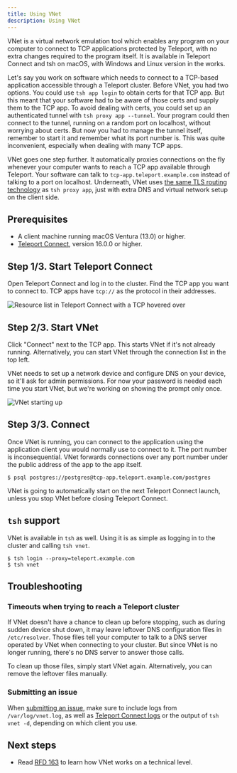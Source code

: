 ```yaml
---
title: Using VNet
description: Using VNet
---
```


VNet is a virtual network emulation tool which enables any program on your computer to connect to
TCP applications protected by Teleport, with no extra changes required to the program itself. It is
available in Teleport Connect and tsh on macOS, with Windows and Linux version in the works.

Let's say you work on software which needs to connect to a TCP-based application accessible
through a Teleport cluster. Before VNet, you had two options. You could use `tsh app login` to
obtain certs for that TCP app. But this meant that your software had to be aware of those certs and
supply them to the TCP app. To avoid dealing with certs, you could set up an authenticated tunnel
with `tsh proxy app --tunnel`. Your program could then connect to the tunnel, running on a random
port on localhost, without worrying about certs. But now you had to manage the tunnel itself,
remember to start it and remember what its port number is. This was quite inconvenient, especially
when dealing with many TCP apps.

VNet goes one step further. It automatically proxies connections on the fly whenever your
computer wants to reach a TCP app available through Teleport. Your software can talk to
`tcp-app.teleport.example.com` instead of talking to a port on localhost. Underneath, VNet uses [the
same TLS routing technology](../architecture/tls-routing.mdx) as `tsh proxy app`, just with extra
DNS and virtual network setup on the client side.

## Prerequisites

- A client machine running macOS Ventura (13.0) or higher.
- [Teleport Connect](teleport-connect.mdx), version 16.0.0 or higher.

## Step 1/3. Start Teleport Connect

Open Teleport Connect and log in to the cluster. Find the TCP app you want to connect to. TCP apps
have `tcp://` as the protocol in their addresses.

![Resource list in Teleport Connect with a TCP hovered over](../../img/use-teleport/vnet-resources-list@2x.png)

## Step 2/3. Start VNet

Click "Connect" next to the TCP app. This starts VNet if it's not already running. Alternatively,
you can start VNet through the connection list in the top left.

VNet needs to set up a network device and configure DNS on your device, so it'll ask for admin
permissions. For now your password is needed each time you start VNet, but we're working on showing
the prompt only once.

![VNet starting up](../../img/use-teleport/vnet-starting@2x.png)

## Step 3/3. Connect

Once VNet is running, you can connect to the application using the application client you would
normally use to connect to it. The port number is inconsequential. VNet forwards connections over
any port number under the public address of the app to the app itself.

```code
$ psql postgres://postgres@tcp-app.teleport.example.com/postgres
```

VNet is going to automatically start on the next Teleport Connect launch, unless you stop VNet
before closing Teleport Connect.

## `tsh` support

VNet is available in `tsh` as well. Using it is as simple as logging in to the cluster and
calling `tsh vnet`.

```code
$ tsh login --proxy=teleport.example.com
$ tsh vnet
```

## Troubleshooting

### Timeouts when trying to reach a Teleport cluster

If VNet doesn't have a chance to clean up before stopping, such as during sudden device shut down,
it may leave leftover DNS configuration files in `/etc/resolver`. Those files tell your computer to
talk to a DNS server operated by VNet when connecting to your cluster. But since VNet is no longer
running, there's no DNS server to answer those calls.

To clean up those files, simply start VNet again. Alternatively, you can remove the leftover files
manually.

### Submitting an issue

When [submitting an
issue](https://github.com/gravitational/teleport/issues/new?assignees=&labels=bug,vnet&template=bug_report.md),
make sure to include logs from `/var/log/vnet.log`, as well as [Teleport Connect
logs](teleport-connect.mdx#submitting-an-issue) or the output of `tsh vnet -d`, depending on which
client you use.

## Next steps

- Read [RFD 163](https://github.com/gravitational/teleport/blob/master/rfd/0163-vnet.md) to learn how VNet works on a technical level.
